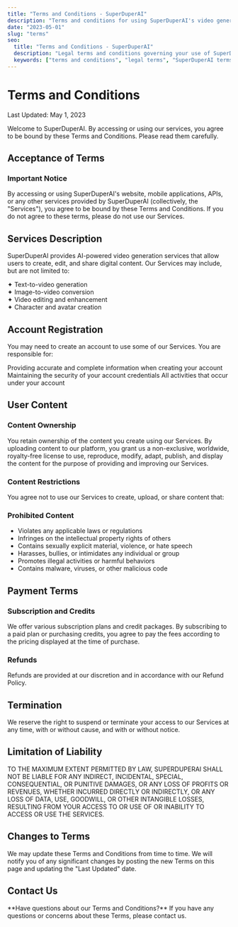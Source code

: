 ```yaml
---
title: "Terms and Conditions - SuperDuperAI"
description: "Terms and conditions for using SuperDuperAI's video generation platform and services."
date: "2023-05-01"
slug: "terms"
seo:
  title: "Terms and Conditions - SuperDuperAI"
  description: "Legal terms and conditions governing your use of SuperDuperAI's video generation platform and services."
  keywords: ["terms and conditions", "legal terms", "SuperDuperAI terms", "service agreement"]
---
```


# Terms and Conditions

<div className="text-lg mb-8 text-muted-foreground">
  Last Updated: May 1, 2023
</div>

Welcome to SuperDuperAI. By accessing or using our services, you agree to be bound by these Terms and Conditions. Please read them carefully.

## Acceptance of Terms

<div className="p-6 bg-yellow-500/10 border border-yellow-500/20 rounded-lg mb-8">
  <h3 className="text-xl font-semibold text-yellow-500 mb-2">Important Notice</h3>
  <div className="text-gray-800 dark:text-gray-300">
    By accessing or using SuperDuperAI's website, mobile applications, APIs, or any other services provided by SuperDuperAI (collectively, the "Services"), you agree to be bound by these Terms and Conditions. If you do not agree to these terms, please do not use our Services.
  </div>
</div>

## Services Description

SuperDuperAI provides AI-powered video generation services that allow users to create, edit, and share digital content. Our Services may include, but are not limited to:

<div className="grid grid-cols-1 md:grid-cols-2 gap-4 mt-4 mb-8">
  <div className="bg-card/50 p-4 rounded-lg border border-border/50">
    <div className="text-gray-800 dark:text-gray-300">✦ Text-to-video generation</div>
  </div>
  <div className="bg-card/50 p-4 rounded-lg border border-border/50">
    <div className="text-gray-800 dark:text-gray-300">✦ Image-to-video conversion</div>
  </div>
  <div className="bg-card/50 p-4 rounded-lg border border-border/50">
    <div className="text-gray-800 dark:text-gray-300">✦ Video editing and enhancement</div>
  </div>
  <div className="bg-card/50 p-4 rounded-lg border border-border/50">
    <div className="text-gray-800 dark:text-gray-300">✦ Character and avatar creation</div>
  </div>
</div>

## Account Registration

You may need to create an account to use some of our Services. You are responsible for:

<Steps>
  <Step number="1" title="Accurate Information">
    Providing accurate and complete information when creating your account
  </Step>
  <Step number="2" title="Account Security">
    Maintaining the security of your account credentials
  </Step>
  <Step number="3" title="Account Activity">
    All activities that occur under your account
  </Step>
</Steps>

## User Content

### Content Ownership

You retain ownership of the content you create using our Services. By uploading content to our platform, you grant us a non-exclusive, worldwide, royalty-free license to use, reproduce, modify, adapt, publish, and display the content for the purpose of providing and improving our Services.

### Content Restrictions

You agree not to use our Services to create, upload, or share content that:

<div className="p-6 bg-red-500/10 border border-red-500/20 rounded-lg mb-8">
  <h3 className="text-xl font-semibold text-red-500 mb-2">Prohibited Content</h3>
  <ul className="list-disc pl-5 space-y-1">
    <li>Violates any applicable laws or regulations</li>
    <li>Infringes on the intellectual property rights of others</li>
    <li>Contains sexually explicit material, violence, or hate speech</li>
    <li>Harasses, bullies, or intimidates any individual or group</li>
    <li>Promotes illegal activities or harmful behaviors</li>
    <li>Contains malware, viruses, or other malicious code</li>
  </ul>
</div>

## Payment Terms

### Subscription and Credits

We offer various subscription plans and credit packages. By subscribing to a paid plan or purchasing credits, you agree to pay the fees according to the pricing displayed at the time of purchase.

### Refunds

Refunds are provided at our discretion and in accordance with our Refund Policy.

## Termination

We reserve the right to suspend or terminate your access to our Services at any time, with or without cause, and with or without notice.

## Limitation of Liability

<div className="p-6 bg-card/50 border border-border/50 rounded-lg mb-8">
  <div className="text-gray-800 dark:text-gray-300">
    TO THE MAXIMUM EXTENT PERMITTED BY LAW, SUPERDUPERAI SHALL NOT BE LIABLE FOR ANY INDIRECT, INCIDENTAL, SPECIAL, CONSEQUENTIAL, OR PUNITIVE DAMAGES, OR ANY LOSS OF PROFITS OR REVENUES, WHETHER INCURRED DIRECTLY OR INDIRECTLY, OR ANY LOSS OF DATA, USE, GOODWILL, OR OTHER INTANGIBLE LOSSES, RESULTING FROM YOUR ACCESS TO OR USE OF OR INABILITY TO ACCESS OR USE THE SERVICES.
  </div>
</div>

## Changes to Terms

We may update these Terms and Conditions from time to time. We will notify you of any significant changes by posting the new Terms on this page and updating the "Last Updated" date.

## Contact Us

<CTABox buttonHref="mailto:legal@superduperai.co" buttonText="Contact Us">
  **Have questions about our Terms and Conditions?**  
  If you have any questions or concerns about these Terms, please contact us.
</CTABox>

<VideoShowcase /> 